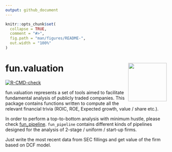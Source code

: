 ```yaml
---
output: github_document
---
```


<!-- README.md is generated from README.Rmd. Please edit that file -->

```r
knitr::opts_chunk$set(
  collapse = TRUE,
  comment = "#>",
  fig.path = "man/figures/README-",
  out.width = "100%"
)
```

# fun.valuation <img src="man/figures/hex-fun_$.png" align="right" alt="" width="120" />


<!-- badges: start -->
[![R-CMD-check](https://github.com/TracyRage/fun_valuation/workflows/R-CMD-check/badge.svg)](https://github.com/TracyRage/fun_valuation/actions)
<!-- badges: end -->

fun.valuation represents a set of tools aimed to facilitate fundamental analysis of publicly traded companies. This package contains functions written to compute all the relevant financial trivia
(ROIC, ROE, Expected growth, value / share etc.). 

In order to perform a top-to-bottom analysis with minimum hustle, please check [fun_pipeline](https://github.com/TracyRage/fun_pipeline). `fun_pipeline` contains different kinds of pipelines designed for the analysis of 2-stage / uniform / start-up firms. 

Just write the most recent data from SEC fillings and get value of the firm based on DCF model.


